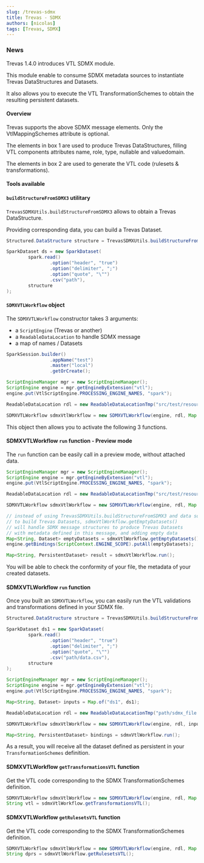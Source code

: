 ```yaml
---
slug: /trevas-sdmx
title: Trevas - SDMX
authors: [nicolas]
tags: [Trevas, SDMX]
---
```



### News

Trevas 1.4.0 introduces VTL SDMX module.

This module enable to consume SDMX metadata sources to instantiate Trevas DataStructures and Datasets.

It also allows you to execute the VTL TransformationSchemes to obtain the resulting persistent datasets.

#### Overview

<div style={{ textAlign: 'center' }}>
	<ThemedImage
		alt="VTL SDMX Diagram"
		sources={{
			light: useBaseUrl('/img/vtl-sdmx-light.svg'),
			dark: useBaseUrl('/img/vtl-sdmx-dark.svg'),
		}}
	/>
</div>

Trevas supports the above SDMX message elements. Only the VtlMappingSchemes attribute is optional.

The elements in box 1 are used to produce Trevas DataStructures, filling VTL components attributes name, role, type, nullable and valuedomain.

The elements in box 2 are used to generate the VTL code (rulesets & transformations).

#### Tools available

#### `buildStructureFromSDMX3` utilitary

`TrevasSDMXUtils.buildStructureFromSDMX3` allows to obtain a Trevas DataStructure.

Providing corresponding data, you can build a Trevas Dataset.

```java
Structured.DataStructure structure = TrevasSDMXUtils.buildStructureFromSDMX3("path/sdmx_file.xml", "STRUCT_ID");

SparkDataset ds = new SparkDataset(
        spark.read()
                .option("header", "true")
                .option("delimiter", ";")
                .option("quote", "\"")
                .csv("path"),
        structure
);
```

#### `SDMXVTLWorkflow` object

The `SDMXVTLWorkflow` constructor takes 3 arguments:

- a `ScriptEngine` (Trevas or another)
- a `ReadableDataLocation` to handle SDMX message
- a map of names / Datasets

```java
SparkSession.builder()
                .appName("test")
                .master("local")
                .getOrCreate();

ScriptEngineManager mgr = new ScriptEngineManager();
ScriptEngine engine = mgr.getEngineByExtension("vtl");
engine.put(VtlScriptEngine.PROCESSING_ENGINE_NAMES, "spark");

ReadableDataLocation rdl = new ReadableDataLocationTmp("src/test/resources/DSD_BPE_CENSUS.xml");

SDMXVTLWorkflow sdmxVtlWorkflow = new SDMXVTLWorkflow(engine, rdl, Map.of());
```

This object then allows you to activate the following 3 functions.

#### SDMXVTLWorkflow `run` function - Preview mode

The `run` function can be easily call in a preview mode, without attached data.

```java
ScriptEngineManager mgr = new ScriptEngineManager();
ScriptEngine engine = mgr.getEngineByExtension("vtl");
engine.put(VtlScriptEngine.PROCESSING_ENGINE_NAMES, "spark");

ReadableDataLocation rdl = new ReadableDataLocationTmp("src/test/resources/DSD_BPE_CENSUS.xml");

SDMXVTLWorkflow sdmxVtlWorkflow = new SDMXVTLWorkflow(engine, rdl, Map.of());

// instead of using TrevasSDMXUtils.buildStructureFromSDMX3 and data sources
// to build Trevas Datasets, sdmxVtlWorkflow.getEmptyDatasets()
// will handle SDMX message structures to produce Trevas Datasets
// with metadata defined in this message, and adding empty data
Map<String, Dataset> emptyDatasets = sdmxVtlWorkflow.getEmptyDatasets();
engine.getBindings(ScriptContext.ENGINE_SCOPE).putAll(emptyDatasets);

Map<String, PersistentDataset> result = sdmxVtlWorkflow.run();
```

You will be able to check the conformity of your file, the metadata of your created datasets.

#### SDMXVTLWorkflow `run` function

Once you built an `SDMXVTLWorkflow`, you can easily run the VTL validations and transformations defined in your SDMX file.

```java
Structured.DataStructure structure = TrevasSDMXUtils.buildStructureFromSDMX3("path/sdmx_file.xml", "ds1");

SparkDataset ds1 = new SparkDataset(
        spark.read()
                .option("header", "true")
                .option("delimiter", ";")
                .option("quote", "\"")
                .csv("path/data.csv"),
        structure
);

ScriptEngineManager mgr = new ScriptEngineManager();
ScriptEngine engine = mgr.getEngineByExtension("vtl");
engine.put(VtlScriptEngine.PROCESSING_ENGINE_NAMES, "spark");

Map<String, Dataset> inputs = Map.of("ds1", ds1);

ReadableDataLocation rdl = new ReadableDataLocationTmp("path/sdmx_file.xml");

SDMXVTLWorkflow sdmxVtlWorkflow = new SDMXVTLWorkflow(engine, rdl, inputs);

Map<String, PersistentDataset> bindings = sdmxVtlWorkflow.run();
```

As a result, you will receive all the dataset defined as persistent in your `TransformationSchemes` definition.

#### SDMXVTLWorkflow `getTransformationsVTL` function

Get the VTL code corresponding to the SDMX TransformationSchemes definition.

```java
SDMXVTLWorkflow sdmxVtlWorkflow = new SDMXVTLWorkflow(engine, rdl, Map.of());
String vtl = sdmxVtlWorkflow.getTransformationsVTL();
```

#### SDMXVTLWorkflow `getRulesetsVTL` function

Get the VTL code corresponding to the SDMX TransformationSchemes definition.

```java
SDMXVTLWorkflow sdmxVtlWorkflow = new SDMXVTLWorkflow(engine, rdl, Map.of());
String dprs = sdmxVtlWorkflow.getRulesetsVTL();
```
